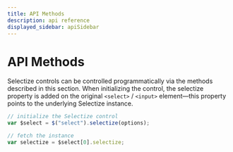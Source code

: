 ```yaml
---
title: API Methods
description: api reference
displayed_sidebar: apiSidebar
---
```


# API Methods

Selectize controls can be controlled programmatically via the methods described in this section. When initializing the control, the selectize property is added on the original `<select>` / `<input>` element—this property points to the underlying Selectize instance.

```javascript
// initialize the Selectize control
var $select = $("select").selectize(options);
```

```javascript
// fetch the instance
var selectize = $select[0].selectize;
```

